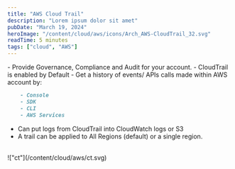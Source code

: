 ```yaml
---
title: "AWS Cloud Trail"
description: "Lorem ipsum dolor sit amet"
pubDate: "March 19, 2024"
heroImage: "/content/cloud/aws/icons/Arch_AWS-CloudTrail_32.svg"
readTime: 5 minutes
tags: ["cloud", "AWS"]
---
```



<Section link="ct-intro" title="Introduction" />
- Provide Governance, Compliance and Audit for your account.
- CloudTrail is enabled by Default
- Get a history of events/ APIs calls made within AWS account by:

```markdown
    - Console
    - SDK
    - CLI
    - AWS Services
```
- Can put logs from CloudTrail into CloudWatch logs or S3
- A trail can be applied to All Regions (default) or a single region.


<br />
!["ct"](/content/cloud/aws/ct.svg)
<br />